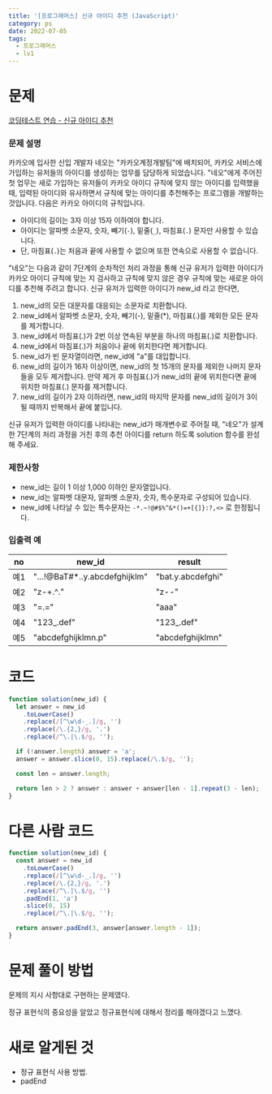 ```yaml
---
title: '[프로그래머스] 신규 아이디 추천 (JavaScript)'
category: ps
date: 2022-07-05
tags:
  - 프로그래머스
  - lv1
---
```


# 문제

[코딩테스트 연습 - 신규 아이디 추천](https://school.programmers.co.kr/learn/courses/30/lessons/72410)

### 문제 설명

카카오에 입사한 신입 개발자 네오는 "카카오계정개발팀"에 배치되어, 카카오 서비스에 가입하는 유저들의 아이디를 생성하는 업무를 담당하게 되었습니다. "네오"에게 주어진 첫 업무는 새로 가입하는 유저들이 카카오 아이디 규칙에 맞지 않는 아이디를 입력했을 때, 입력된 아이디와 유사하면서 규칙에 맞는 아이디를 추천해주는 프로그램을 개발하는 것입니다.
다음은 카카오 아이디의 규칙입니다.

- 아이디의 길이는 3자 이상 15자 이하여야 합니다.
- 아이디는 알파벳 소문자, 숫자, 빼기(`-`), 밑줄(`_`), 마침표(`.`) 문자만 사용할 수 있습니다.
- 단, 마침표(`.`)는 처음과 끝에 사용할 수 없으며 또한 연속으로 사용할 수 없습니다.

"네오"는 다음과 같이 7단계의 순차적인 처리 과정을 통해 신규 유저가 입력한 아이디가 카카오 아이디 규칙에 맞는 지 검사하고 규칙에 맞지 않은 경우 규칙에 맞는 새로운 아이디를 추천해 주려고 합니다.
신규 유저가 입력한 아이디가 new_id 라고 한다면,

1. new_id의 모든 대문자를 대응되는 소문자로 치환합니다.
2. new_id에서 알파벳 소문자, 숫자, 빼기(-), 밑줄(\*), 마침표(.)를 제외한 모든 문자를 제거합니다.
3. new_id에서 마침표(.)가 2번 이상 연속된 부분을 하나의 마침표(.)로 치환합니다.
4. new_id에서 마침표(.)가 처음이나 끝에 위치한다면 제거합니다.
5. new_id가 빈 문자열이라면, new_id에 "a"를 대입합니다.
6. new_id의 길이가 16자 이상이면, new_id의 첫 15개의 문자를 제외한 나머지 문자들을 모두 제거합니다.
   만약 제거 후 마침표(.)가 new_id의 끝에 위치한다면 끝에 위치한 마침표(.) 문자를 제거합니다.
7. new_id의 길이가 2자 이하라면, new_id의 마지막 문자를 new_id의 길이가 3이 될 때까지 반복해서 끝에 붙입니다.

신규 유저가 입력한 아이디를 나타내는 new_id가 매개변수로 주어질 때, "네오"가 설계한 7단계의 처리 과정을 거친 후의 추천 아이디를 return 하도록 solution 함수를 완성해 주세요.

### 제한사항

- new_id는 길이 1 이상 1,000 이하인 문자열입니다.
- new_id는 알파벳 대문자, 알파벳 소문자, 숫자, 특수문자로 구성되어 있습니다.
- new_id에 나타날 수 있는 특수문자는 `-*.~!@#$%^&*()=+[{]}:?,<>` 로 한정됩니다.

### 입출력 예

| no  | new_id                         | result            |
| --- | ------------------------------ | ----------------- |
| 예1 | "...!@BaT#\*..y.abcdefghijklm" | "bat.y.abcdefghi" |
| 예2 | "z-+.^."                       | "z--"             |
| 예3 | "=.="                          | "aaa"             |
| 예4 | "123\_.def"                    | "123\_.def"       |
| 예5 | "abcdefghijklmn.p"             | "abcdefghijklmn"  |

# 코드

```jsx
function solution(new_id) {
  let answer = new_id
    .toLowerCase()
    .replace(/[^\w\d-_.]/g, '')
    .replace(/\.{2,}/g, '.')
    .replace(/^\.|\.$/g, '');

  if (!answer.length) answer = 'a';
  answer = answer.slice(0, 15).replace(/\.$/g, '');

  const len = answer.length;

  return len > 2 ? answer : answer + answer[len - 1].repeat(3 - len);
}
```

# 다른 사람 코드

```jsx
function solution(new_id) {
  const answer = new_id
    .toLowerCase()
    .replace(/[^\w\d-_.]/g, '')
    .replace(/\.{2,}/g, '.')
    .replace(/^\.|\.$/g, '')
    .padEnd(1, 'a')
    .slice(0, 15)
    .replace(/^\.|\.$/g, '');

  return answer.padEnd(3, answer[answer.length - 1]);
}
```

# 문제 풀이 방법

문제의 지시 사항대로 구현하는 문제였다.

정규 표현식의 중요성을 알았고 정규표현식에 대해서 정리를 해야겠다고 느꼈다.

# 새로 알게된 것

- 정규 표현식 사용 방법.
- padEnd
